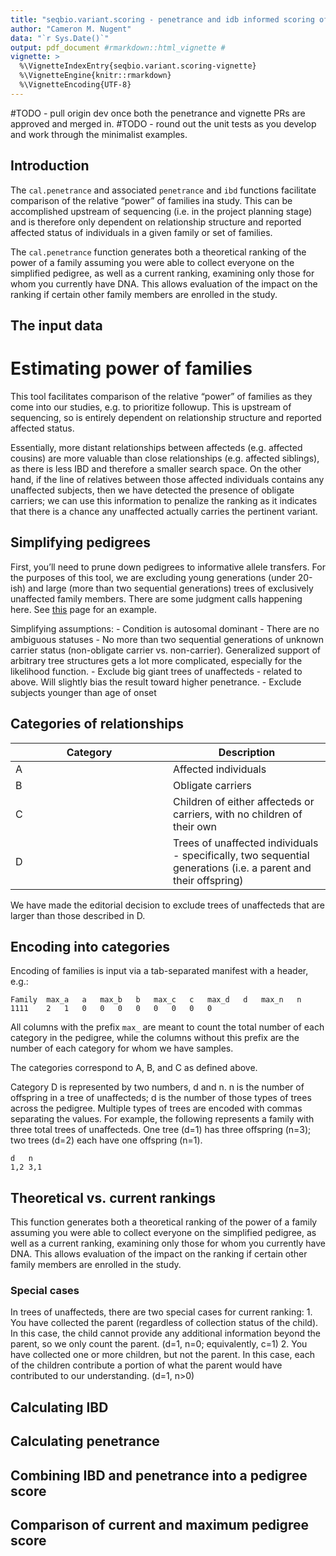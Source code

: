 ```yaml
---
title: "seqbio.variant.scoring - penetrance and idb informed scoring of families"
author: "Cameron M. Nugent"
data: "`r Sys.Date()`"
output: pdf_document #rmarkdown::html_vignette # 
vignette: >
  %\VignetteIndexEntry{seqbio.variant.scoring-vignette}
  %\VignetteEngine{knitr::rmarkdown}
  %\VignetteEncoding{UTF-8}
---
```


#TODO - pull origin dev once both the penetrance and vignette PRs are approved and merged in.
#TODO - round out the unit tests as you develop and work through the minimalist examples.



## Introduction

The `cal.penetrance` and associated `penetrance` and `ibd` functions facilitate comparison of the relative "power" of families ina study. This can be accomplished upstream of sequencing (i.e. in the project planning stage) and is therefore only dependent on relationship structure and reported affected status of individuals in a given family or set of families.

The `cal.penetrance` function generates both a theoretical ranking of the power of a family assuming you were able to collect everyone on the simplified pedigree, as well as a current ranking, examining only those for whom you currently have DNA.  This allows evaluation of the impact on the ranking if certain other family members are enrolled in the study.



## The input data

# Estimating power of families

This tool facilitates comparison of the relative "power" of families as they come into our studies, e.g. to prioritize followup.  This is upstream of sequencing, so is entirely dependent on relationship structure and reported affected status.

Essentially, more distant relationships between affecteds (e.g. affected cousins) are more valuable than close relationships (e.g. affected siblings), as there is less IBD and therefore a smaller search space.  On the other hand, if the line of relatives between those affected individuals contains any unaffected subjects, then we have detected the presence of obligate carriers; we can use this information to penalize the ranking as it indicates that there is a chance any unaffected actually carries the pertinent variant.


## Simplifying pedigrees

First, you'll need to prune down pedigrees to informative allele transfers.  For
the purposes of this tool, we are excluding young generations (under 20-ish) and
large (more than two sequential generations)  trees of exclusively unaffected family
members.  There are some judgment calls happening here.  See [this](https://sequencebio.atlassian.net/wiki/spaces/SEQUENCEPE/pages/1443364866/Quantifying+power+of+a+family+for+discovery) page for an example.  

Simplifying assumptions:
- Condition is autosomal dominant
- There are no ambiguous statuses
- No more than two sequential generations of unknown carrier status (non-obligate carrier vs. non-carrier).  Generalized support of arbitrary tree structures gets a lot more complicated, especially for the likelihood function.
- Exclude big giant trees of unaffecteds - related to above.  Will slightly bias the result toward higher penetrance.
- Exclude subjects younger than age of onset


## Categories of relationships

|Category|Description|
|---|---|
|A|Affected individuals|
|B|Obligate carriers|
|C|Children of either affecteds or carriers, with no children of their own|
|D|Trees of unaffected individuals - specifically, two sequential generations (i.e. a parent and their offspring)|

We have made the editorial decision to exclude trees of unaffecteds that are larger than those described in D.

## Encoding into categories

Encoding of families is input via a tab-separated manifest with a header, e.g.:

```
Family	max_a	a	max_b	b	max_c	c	max_d	d	max_n	n
1111    2   1   0   0   0   0   0   0   0   0
```

All columns with the prefix `max_` are meant to count the total number of each category in the pedigree, while
the columns without this prefix are the number of each category for whom we have samples.  

The categories correspond to A, B, and C as defined above.

Category D is represented by two numbers, d and n.  n is the number of offspring in a tree
of unaffecteds; d is the number of those types of trees across the pedigree.  Multiple types of trees are encoded with
commas separating the values.  For example, the following represents a family with three total trees of unaffecteds.
One tree (d=1) has three offspring (n=3); two trees (d=2) each have one offspring (n=1). 

```
d   n
1,2 3,1
```

## Theoretical vs. current rankings

This function generates both a theoretical ranking of the power of a family assuming
you were able to collect everyone on the simplified pedigree, as well as a current
ranking, examining only those for whom you currently have DNA.  This allows evaluation
of the impact on the ranking if certain other family members are enrolled in the study.

### Special cases

In trees of unaffecteds, there are two special cases for current ranking:
1.  You have collected the parent (regardless of collection status of the child).  In
this case, the child cannot provide any additional information beyond the parent, so
we only count the parent. (d=1, n=0; equivalently, c=1)
2.  You have collected one or more children, but not the parent.  In this case,
each of the children contribute a portion of what the parent would have contributed
to our understanding.  (d=1, n>0)



## Calculating IBD


## Calculating penetrance


## Combining IBD and penetrance into a pedigree score


## Comparison of current and maximum pedigree score

